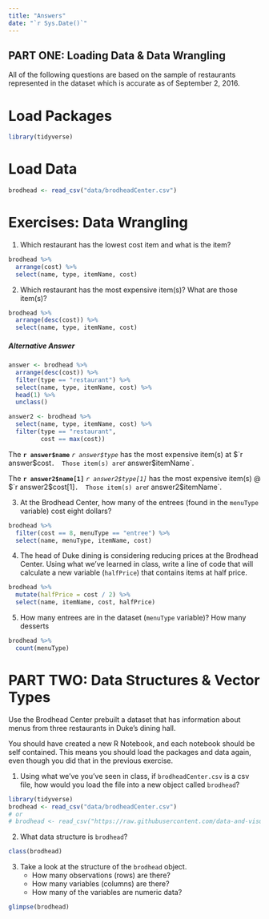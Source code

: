 ```yaml
---
title: "Answers"
date: "`r Sys.Date()`"
---
```


## PART ONE: Loading Data & Data Wrangling

All of the following questions are based on the sample of restaurants represented in the dataset which is accurate as of September 2, 2016.

# Load Packages
```r
library(tidyverse)
```

# Load Data

```r
brodhead <- read_csv("data/brodheadCenter.csv")
```

# Exercises: Data Wrangling

1. Which restaurant has the lowest cost item and what is the item?

```r
brodhead %>% 
  arrange(cost) %>% 
  select(name, type, itemName, cost)
```


2. Which restaurant has the most expensive item(s)?  What are those item(s)?

```r
brodhead %>% 
  arrange(desc(cost)) %>% 
  select(name, type, itemName, cost)
```

##### Alternative Answer

```r
answer <- brodhead %>% 
  arrange(desc(cost)) %>% 
  filter(type == "restaurant") %>% 
  select(name, type, itemName, cost) %>% 
  head(1) %>% 
  unclass()

answer2 <- brodhead %>% 
  select(name, type, itemName, cost) %>% 
  filter(type == "restaurant",
         cost == max(cost)) 
```


The **`r answer$name`** *`r answer$type`* has the most expensive item(s) at $`r answer$cost`.  Those item(s) are `r answer$itemName`.

The **`r answer2$name[1]`** *`r answer2$type[1]`* has the most expensive item(s) @ $`r answer2$cost[1]`.  Those item(s) are `r answer2$itemName`.

3. At the Brodhead Center, how many of the entrees (found in the `menuType` variable) cost eight dollars?

```r
brodhead %>% 
  filter(cost == 8, menuType == "entree") %>% 
  select(name, menuType, itemName, cost)
```


4. The head of Duke dining is considering reducing prices at the Brodhead Center. Using what we've learned in class, write a line of code that will calculate a new variable (`halfPrice`) that contains items at half price.

```r
brodhead %>% 
  mutate(halfPrice = cost / 2) %>% 
  select(name, itemName, cost, halfPrice)
```


5. How many entrees are in the dataset (`menuType` variable)? How many desserts 
```r
brodhead %>% 
  count(menuType)
```


# PART TWO:  Data Structures & Vector Types

Use the Brodhead Center prebuilt a dataset that has information about menus from three restaurants in Duke's dining hall.  

You should have created a new R Notebook, and each notebook should be self contained.  This means you should load the packages and data again, even though you did that in the previous exercise.

1. Using what we've you've seen in class, if `brodheadCenter.csv` is a csv file, how would you load the file into a new object called `brodhead`?

```r
library(tidyverse)
brodhead <- read_csv("data/brodheadCenter.csv")
# or 
# brodhead <- read_csv("https://raw.githubusercontent.com/data-and-visualization/Intro2R/master/data/brodheadCenter.csv")
```

2. What data structure is `brodhead`?

```r
class(brodhead)
```


3. Take a look at the structure of the `brodhead` object.
    - How many observations (rows) are there?
    - How many variables (columns) are there?
    - How many of the variables are numeric data?
    
```r
glimpse(brodhead)
```
